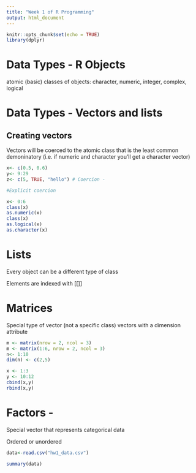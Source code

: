 ```yaml
---
title: "Week 1 of R Programming"
output: html_document
---
```


```r
knitr::opts_chunk$set(echo = TRUE)
library(dplyr)
```

# Data Types - R Objects
atomic (basic) classes of objects: character, numeric, integer, complex, logical

# Data Types - Vectors and lists

## Creating vectors
Vectors will be coerced to the atomic class that is the least common demoninatory (i.e. if numeric and character you'll get a character vector)

```r

x<- c(0.5, 0.6)
y<- 9:29
z<- c(5, TRUE, "hello") # Coercion - 

#Explicit coercion

x<- 0:6
class(x)
as.numeric(x)
class(x)
as.logical(x)
as.character(x)

```

# Lists
Every object can be a different type of class

Elements are indexed with [[]]

# Matrices
Special type of vector (not a specific class) vectors with a dimension attribute

```r
m <- matrix(nrow = 2, ncol = 3)
m <- matrix(1:6, nrow = 2, ncol = 3)
n<- 1:10
dim(n) <- c(2,5)

x <- 1:3
y <- 10:12
cbind(x,y)
rbind(x,y)
```
# Factors - 
Special vector that represents categorical data

Ordered or unordered 

```r
data<-read.csv("hw1_data.csv")
```

```r
summary(data)
```

